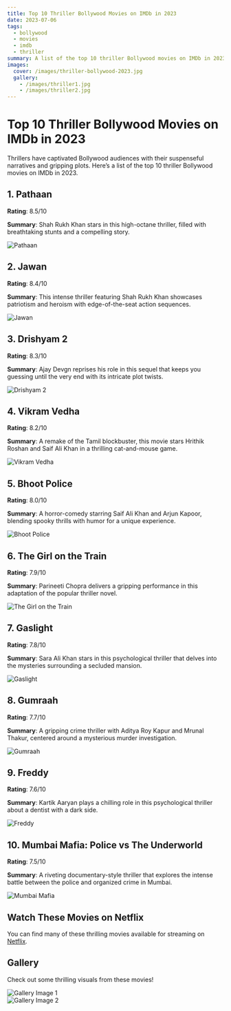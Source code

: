 ```yaml
---
title: Top 10 Thriller Bollywood Movies on IMDb in 2023
date: 2023-07-06
tags:
  - bollywood
  - movies
  - imdb
  - thriller
summary: A list of the top 10 thriller Bollywood movies on IMDb in 2023.
images:
  cover: /images/thriller-bollywood-2023.jpg
  gallery:
    - /images/thriller1.jpg 
    - /images/thriller2.jpg
---
```


# Top 10 Thriller Bollywood Movies on IMDb in 2023

Thrillers have captivated Bollywood audiences with their suspenseful narratives and gripping plots. Here’s a list of the top 10 thriller Bollywood movies on IMDb in 2023.

## 1. **Pathaan**

**Rating**: 8.5/10

**Summary**: Shah Rukh Khan stars in this high-octane thriller, filled with breathtaking stunts and a compelling story.

![Pathaan](/images/pathaan.jpg)

## 2. **Jawan**

**Rating**: 8.4/10

**Summary**: This intense thriller featuring Shah Rukh Khan showcases patriotism and heroism with edge-of-the-seat action sequences.

![Jawan](/images/jawan.jpg)

## 3. **Drishyam 2**

**Rating**: 8.3/10

**Summary**: Ajay Devgn reprises his role in this sequel that keeps you guessing until the very end with its intricate plot twists.

![Drishyam 2](/images/drishyam2.jpg)

## 4. **Vikram Vedha**

**Rating**: 8.2/10

**Summary**: A remake of the Tamil blockbuster, this movie stars Hrithik Roshan and Saif Ali Khan in a thrilling cat-and-mouse game.

![Vikram Vedha](/images/vikram-vedha.jpg)

## 5. **Bhoot Police**

**Rating**: 8.0/10

**Summary**: A horror-comedy starring Saif Ali Khan and Arjun Kapoor, blending spooky thrills with humor for a unique experience.

![Bhoot Police](/images/bhoot-police.jpg)

## 6. **The Girl on the Train**

**Rating**: 7.9/10

**Summary**: Parineeti Chopra delivers a gripping performance in this adaptation of the popular thriller novel.

![The Girl on the Train](/images/girl-on-the-train.jpg)

## 7. **Gaslight**

**Rating**: 7.8/10

**Summary**: Sara Ali Khan stars in this psychological thriller that delves into the mysteries surrounding a secluded mansion.

![Gaslight](/images/gaslight.jpg)

## 8. **Gumraah**

**Rating**: 7.7/10

**Summary**: A gripping crime thriller with Aditya Roy Kapur and Mrunal Thakur, centered around a mysterious murder investigation.

![Gumraah](/images/gumraah.jpg)

## 9. **Freddy**

**Rating**: 7.6/10

**Summary**: Kartik Aaryan plays a chilling role in this psychological thriller about a dentist with a dark side.

![Freddy](/images/freddy.jpg)

## 10. **Mumbai Mafia: Police vs The Underworld**

**Rating**: 7.5/10

**Summary**: A riveting documentary-style thriller that explores the intense battle between the police and organized crime in Mumbai.

![Mumbai Mafia](/images/mumbai-mafia.jpg)

## Watch These Movies on Netflix

You can find many of these thrilling movies available for streaming on <a href="https://www.netflix.com/" target="_blank" rel="noopener noreferrer" className="text-blue-500 underline">Netflix</a>.

## Gallery

Check out some thrilling visuals from these movies!

![Gallery Image 1](/images/thriller1.jpg)  
![Gallery Image 2](/images/thriller2.jpg)
